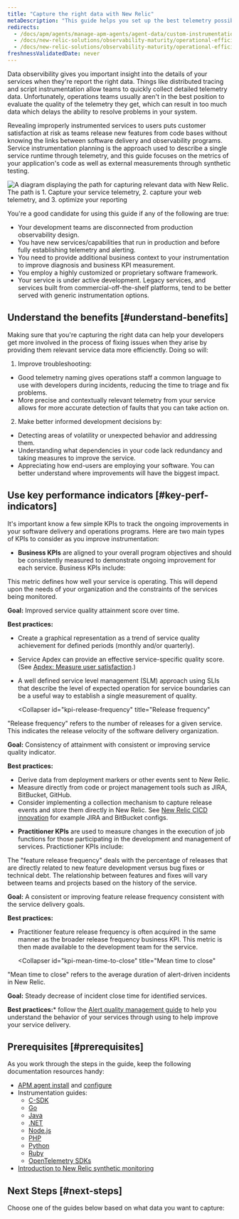 ```yaml
---
title: "Capture the right data with New Relic" 
metaDescription: "This guide helps you set up the best telemetry possible to describe the runtime operation of your services."
redirects:
  - /docs/apm/agents/manage-apm-agents/agent-data/custom-instrumentation
  - /docs/new-relic-solutions/observability-maturity/operational-efficiency/sc-implementation-guide
  - /docs/new-relic-solutions/observability-maturity/operational-efficiency/service-characterization-optimize-telemetry-data-guide/
freshnessValidatedDate: never
---
```



Data observibility gives you important insight into the details of your services when they're report the right data. Things like distributed tracing and script instrumentation allow teams to quickly collect detailed telemetry data. Unfortunately, operations teams usually aren't in the best position to evaluate the quality of the telemetry they get, which can result in too much data which delays the ability to resolve problems in your system.

Revealing improperly instrumented services to users puts customer satisfaction at risk as teams release new features from code bases without knowing the links between software delivery and observability programs. Service instrumentation planning is the approach used to describe a single service runtime through telemetry, and this guide focuses on the metrics of your application's code as well as external measurements through synthetic testing. 

<img
    title="Capture the right data"
    alt="A diagram displaying the path for capturing relevant data with New Relic. The path is 1. Capture your service telemetry, 2. capture your web telemetry, and 3. optimize your reporting"
    src={captureDiagram}
/>

You're a good candidate for using this guide if any of the following are true:
* Your development teams are disconnected from production observability design.
* You have new services/capabilities that run in production and before fully establishing telemetry and alerting.
* You need to provide additional business context to your instrumentation to improve diagnosis and business KPI measurement.
* You employ a highly customized or proprietary software framework.
* Your service is under active development. Legacy services, and services built from commercial-off-the-shelf platforms, tend to be better served with generic instrumentation options.

## Understand the benefits [#understand-benefits]

Making sure that you're capturing the right data can help your developers get more involved in the process of fixing issues when they arise by providing them relevant service data more efficienctly. Doing so will:

1. Improve troubleshooting:
  * Good telemetry naming gives operations staff a common language to use with developers during incidents, reducing the time to triage and fix problems.
  * More precise and contextually relevant telemetry from your service allows for more accurate detection of faults that you can take action on.

2. Make better informed development decisions by:
  * Detecting areas of volatility or unexpected behavior and addressing them.
  * Understanding what dependencies in your code lack redundancy and taking measures to improve the service.
  * Appreciating how end-users are employing your software. You can better understand where improvements will have the biggest impact.

## Use key performance indicators [#key-perf-indicators]

It's important know a few simple KPIs to track the ongoing improvements in your software delivery and operations programs. Here are two main types of KPIs to consider as you improve instrumentation:

* **Business KPIs** are aligned to your overall program objectives and should be consistently measured to demonstrate ongoing improvement for each service. Business KPIs include: 

<CollapserGroup>
  <Collapser
    id="kpi-service-quality"
    title="Service quality"
  >
This metric defines how well your service is operating. This will depend upon the needs of your organization and the constraints of the services being monitored.

**Goal:** Improved service quality attainment score over time.

**Best practices:**
* Create a graphical representation as a trend of service quality achievement for defined periods (monthly and/or quarterly).
* Service Apdex can provide an effective service-specific quality score. (See [Apdex: Measure user satisfaction](/docs/apm/new-relic-apm/apdex/apdex-measure-user-satisfaction/).)
* A well defined service level management (SLM) approach using SLIs that describe the level of expected operation for service boundaries can be a useful way to establish a single measurement of quality.
  </Collapser>

  <Collapser
    id="kpi-release-frequency"
    title="Release frequency"
  >
"Release frequency" refers to the number of releases for a given service. This indicates the release velocity of the software delivery organization. 

**Goal:** Consistency of attainment with consistent or improving service quality indicator.

**Best practices:**
* Derive data from deployment markers or other events sent to New Relic.
* Measure directly from code or project management tools such as JIRA, BitBucket, GitHub.
* Consider implementing a collection mechanism to capture release events and store them directly in New Relic. See [New Relic CICD innovation](https://github.com/newrelic-experimental/nr1-innovation-cicd/tree/main/Webhooks) for example JIRA and BitBucket configs.
  </Collapser>
</CollapserGroup>

* **Practitioner KPIs** are used to measure changes in the execution of job functions for those participating in the development and management of services. Practictioner KPIs include: 

<CollapserGroup>
  <Collapser
    id="kpi-feature-release-frequency"
    title="Feature release frequency"
  >
The "feature release frequency" deals with the percentage of releases that are directly related to new feature development versus bug fixes or technical debt. The relationship between features and fixes will vary between teams and projects based on the history of the service.

**Goal:** A consistent or improving feature release frequency consistent with the service delivery goals.

**Best practices:**

* Practitioner feature release frequency is often acquired in the same manner as the broader release frequency business KPI. This metric is then made available to the development team for the service.
  </Collapser>

  <Collapser
    id="kpi-mean-time-to-close"
    title="Mean time to close"
  >
"Mean time to close" refers to the average duration of alert-driven incidents in New Relic.

**Goal:** Steady decrease of incident close time for identified services.

**Best practices:*** follow the [Alert quality management guide](/docs/tutorial-create-alerts/manage-alert-quality/) to help you understand the behavior of your services through using <InlinePopover type="alerts" /> to help improve your service delivery.
  </Collapser>
</CollapserGroup>

## Prerequisites [#prerequisites]

As you work through the steps in the guide, keep the following documentation resources handy:
* [APM agent install](/docs/new-relic-one/install-configure/install-new-relic/#apm-install) and [configure](/docs/new-relic-one/install-configure/configure-new-relic-agents)
* Instrumentation guides:
  * [C-SDK](/docs/apm/agents/c-sdk/instrumentation/instrument-your-app-c-sdk)
  * [Go](/docs/apm/agents/go-agent/instrumentation)
  * [Java](/docs/apm/agents/java-agent/custom-instrumentation/java-custom-instrumentation)
  * [.NET](/docs/apm/agents/net-agent/custom-instrumentation/introduction-net-custom-instrumentation)
  * [Node.js](/docs/apm/agents/nodejs-agent/extend-your-instrumentation/nodejs-custom-instrumentation)
  * [PHP](/docs/apm/agents/php-agent/php-agent-api/)
  * [Python](/docs/apm/agents/python-agent/custom-instrumentation/python-custom-instrumentation/)
  * [Ruby](/docs/apm/agents/ruby-agent/api-guides/ruby-custom-instrumentation/)
  * [OpenTelemetry SDKs](https://opensource.newrelic.com/projects/open-telemetry)
* [Introduction to New Relic synthetic monitoring](/docs/synthetics/)

## Next Steps [#next-steps]

Choose one of the guides below based on what data you want to capture:

<DocTiles>
  <DocTile title='Capture service telemetry' path="/docs/tutorial-reporting-data/capture-service-telemetry/"></DocTile>
  <DocTile title='Capture web telemetry' path="/docs/tutorial-reporting-data/capture-web-telemetry/"></DocTile> 
</DocTiles>
